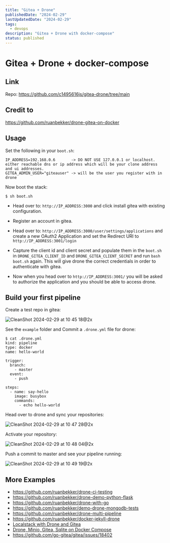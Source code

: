 ```yaml
---
title: "Gitea + Drone"
publishedDate: "2024-02-29"
lastUpdatedDate: "2024-02-29"
tags:
  - devops
description: "Gitea + Drone with docker-compose"
status: published
---
```


# Gitea + Drone + docker-compose

## Link

Repo: https://github.com/c1495616js/gitea-drone/tree/main

## Credit to

https://github.com/ruanbekker/drone-gitea-on-docker

## Usage

Set the following in your `boot.sh`:

```
IP_ADDRESS=192.168.0.6       -> DO NOT USE 127.0.0.1 or localhost. either reachable dns or ip address which will be your clone address and ui addresses.
GITEA_ADMIN_USER="giteauser" -> will be the user you register with in drone
```

Now boot the stack:

```
$ sh boot.sh
```

- Head over to: `http://IP_ADDRESS:3000` and click install gitea with existing configuration.

- Register an account in gitea.

- Head over to: `http://IP_ADDRESS:3000/user/settings/applications` and create a new OAuth2 Application and set the Redirect URI to `http://IP_ADDRESS:3001/login`

- Capture the client id and client secret and populate them in the `boot.sh` in `DRONE_GITEA_CLIENT_ID` and `DRONE_GITEA_CLIENT_SECRET` and run `bash boot.sh` again. This will give drone the correct credentials in order to authenticate with gitea.

- Now when you head over to `http://IP_ADDRESS:3001/` you will be asked to authorize the application and you should be able to access drone.

## Build your first pipeline

Create a test repo in gitea:

![CleanShot 2024-02-29 at 10 45 18@2x](https://github.com/c1495616js/gitea-drone/assets/31360789/a1f11af2-a6a7-410e-90ee-bf8d7ece8164)

See the `example` folder and Commit a `.drone.yml` file for drone:

```
$ cat .drone.yml
kind: pipeline
type: docker
name: hello-world

trigger:
  branch:
    - master
  event:
    - push

steps:
  - name: say-hello
    image: busybox
    commands:
      - echo hello-world
```

Head over to drone and sync your repositories:

![CleanShot 2024-02-29 at 10 47 28@2x](https://github.com/c1495616js/gitea-drone/assets/31360789/97c41a23-4aeb-4bdf-9019-c2ff29baa9c4)

Activate your repository:

![CleanShot 2024-02-29 at 10 48 04@2x](https://github.com/c1495616js/gitea-drone/assets/31360789/d738d2c7-f9fd-4061-9b93-de8783fd4658)

Push a commit to master and see your pipeline running:

![CleanShot 2024-02-29 at 10 49 19@2x](https://github.com/c1495616js/gitea-drone/assets/31360789/7938eac2-ce8f-4c5c-9503-7fe915bd7930)

## More Examples

- https://github.com/ruanbekker/drone-ci-testing
- https://github.com/ruanbekker/drone-demo-python-flask
- https://github.com/ruanbekker/drone-with-go
- https://github.com/ruanbekker/demo-drone-mongodb-tests
- https://github.com/ruanbekker/drone-multi-pipeline
- https://github.com/ruanbekker/docker-jekyll-drone
- [Localstack with Drone and Gitea](https://gist.github.com/ruanbekker/84cb9f0c2a21434ca8381a0c74842d84)
- [Drone, Minio, Gitea, Sqlite on Docker Compose](https://gist.github.com/ruanbekker/3847bbf1b961efc568b93ccbf5c6f9f6)
- https://github.com/go-gitea/gitea/issues/18402
